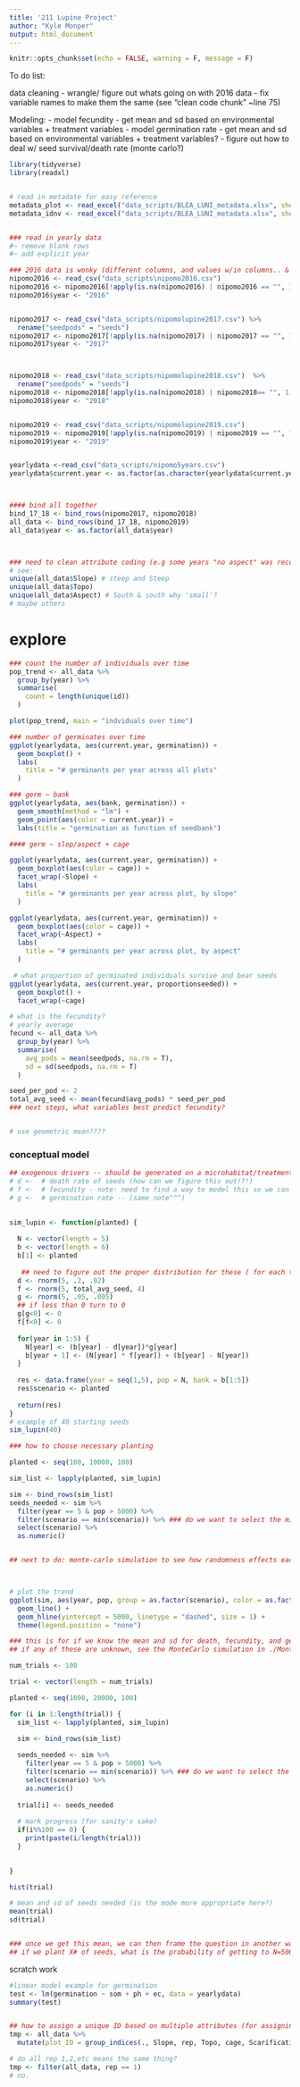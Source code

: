 ```yaml
---
title: '211 Lupine Project'
author: "Kyle Monper"
output: html_document
---
```


```r
knitr::opts_chunk$set(echo = FALSE, warning = F, message = F)
```

To do list:

data cleaning 
- wrangle/ figure out whats going on with 2016 data
- fix variable names to make them the same (see "clean code chunk" ~line 75)

Modeling:
- model fecundity - get mean and sd based on environmental variables + treatment variables
- model germination rate - get mean and sd based on environmental variables + treatment variables?
- figure out how to deal w/ seed survival/death rate (monte carlo?)


```r
library(tidyverse)
library(readxl)


# read in metadate for easy reference
metadata_plot <- read_excel("data_scripts/BLEA_LUNI_metadata.xlsx", sheet = 1)
metadata_idnv <- read_excel("data_scripts/BLEA_LUNI_metadata.xlsx", sheet = 2)


### read in yearly data 
#~ remove blank rows 
#~ add explicit year

### 2016 data is wonky (different columns, and values w/in columns.. & has the multiple seeding starts)
nipomo2016 <- read_csv("data_scripts\nipomo2016.csv")
nipomo2016 <- nipomo2016[!apply(is.na(nipomo2016) | nipomo2016 == "", 1, all),]
nipomo2016$year <- "2016"


nipomo2017 <- read_csv("data_scripts/nipomolupine2017.csv") %>% 
  rename("seedpods" = "seeds")
nipomo2017 <- nipomo2017[!apply(is.na(nipomo2017) | nipomo2017 == "", 1, all),] # remove blank rows
nipomo2017$year <- "2017"



nipomo2018 <- read_csv("data_scripts/nipomolupine2018.csv")  %>% 
  rename("seedpods" = "seeds")
nipomo2018 <- nipomo2018[!apply(is.na(nipomo2018) | nipomo2018== "", 1, all),]
nipomo2018$year <- "2018"


nipomo2019 <- read_csv("data_scripts/nipomolupine2019.csv")
nipomo2019 <- nipomo2019[!apply(is.na(nipomo2019) | nipomo2019 == "", 1, all),]
nipomo2019$year <- "2019"


yearlydata <-read_csv("data_scripts/nipomo5years.csv")
yearlydata$current.year <- as.factor(as.character(yearlydata$current.year))



#### bind all together 
bind_17_18 <- bind_rows(nipomo2017, nipomo2018)
all_data <- bind_rows(bind_17_18, nipomo2019)
all_data$year <- as.factor(all_data$year)




```

```r
### need to clean attribute coding (e.g some years "no aspect" was recorded as "no.aspect")
# see:
unique(all_data$Slope) # steep and Steep
unique(all_data$Topo)
unique(all_data$Aspect) # South & south why 'small'?
# maybe others
```


# explore 
```r

### count the number of individuals over time
pop_trend <- all_data %>% 
  group_by(year) %>% 
  summarise(
    count = length(unique(id))
  )

plot(pop_trend, main = "indviduals over time")


```

```r
### number of germinates over time
ggplot(yearlydata, aes(current.year, germination)) +
  geom_boxplot() + 
  labs(
    title = "# germinants per year across all plots"
  )

### germ ~ bank
ggplot(yearlydata, aes(bank, germination)) +
  geom_smooth(method = "lm") +
  geom_point(aes(color = current.year)) +
  labs(title = "germination as function of seedbank")

#### germ ~ slop/aspect + cage

ggplot(yearlydata, aes(current.year, germination)) +
  geom_boxplot(aes(color = cage)) +
  facet_wrap(~Slope) + 
  labs(
    title = "# germinants per year across plot, by slope"
  )

ggplot(yearlydata, aes(current.year, germination)) +
  geom_boxplot(aes(color = cage)) +
  facet_wrap(~Aspect) + 
  labs(
    title = "# germinants per year across plot, by aspect"
  )
```

```r
 # what proportion of germinated individuals survive and bear seeds
ggplot(yearlydata, aes(current.year, proportionseeded)) +
  geom_boxplot() +
  facet_wrap(~cage)

# what is the fecundity?
# yearly average 
fecund <- all_data %>% 
  group_by(year) %>% 
  summarise(
    avg_pods = mean(seedpods, na.rm = T),
    sd = sd(seedpods, na.rm = T)
  )

seed_per_pod <- 2
total_avg_seed <- mean(fecund$avg_pods) * seed_per_pod
### next steps, what variables best predict fecundity?


# use geometric mean????

```


### conceptual model 
```r


## exogenous drivers -- should be generated on a microhabitat/treatment basis
# d <-  # death rate of seeds (how can we figure this out!?!)
# f <-  # fecundity - note: need to find a way to model this so we can randomize based on some known mean and sd
# g <-  # germination rate -- (same note^^^)
  

sim_lupin <- function(planted) {
  
  N <- vector(length = 5)
  b <- vector(length = 6)
  b[1] <- planted
  
   ## need to figure out the proper distribution for these ( for each treatment type?)
  d <- rnorm(5, .2, .02)
  f <- rnorm(5, total_avg_seed, 4)
  g <- rnorm(5, .05, .005)
  ## if less than 0 turn to 0
  g[g<0] <- 0
  f[f<0] <- 0
  
  for(year in 1:5) {
    N[year] <- (b[year] - d[year])*g[year]
    b[year + 1] <- (N[year] * f[year]) + (b[year] - N[year])
  }
  
  res <- data.frame(year = seq(1,5), pop = N, bank = b[1:5])
  res$scenario <- planted
  
  return(res)
}
# example of 40 starting seeds
sim_lupin(40)

```

```r
### how to choose necessary planting

planted <- seq(100, 10000, 100)

sim_list <- lapply(planted, sim_lupin)

sim <- bind_rows(sim_list)
seeds_needed <- sim %>% 
  filter(year == 5 & pop > 5000) %>% 
  filter(scenario == min(scenario)) %>% ### do we want to select the min or average here?
  select(scenario) %>% 
  as.numeric()


## next to do: monte-carlo simulation to see how randomness effects each of these



# plot the trend
ggplot(sim, aes(year, pop, group = as.factor(scenario), color = as.factor(scenario))) +
  geom_line() +
  geom_hline(yintercept = 5000, linetype = "dashed", size = 1) +
  theme(legend.position = "none")


```



```r
### this is for if we know the mean and sd for death, fecundity, and germination
## if any of these are unknown, see the MonteCarlo simulation in ./MonteCarlo.Rmd

num_trials <- 100

trial <- vector(length = num_trials)

planted <- seq(1000, 20000, 100)

for (i in 1:length(trial)) {
  sim_list <- lapply(planted, sim_lupin)

  sim <- bind_rows(sim_list)
  
  seeds_needed <- sim %>% 
    filter(year == 5 & pop > 5000) %>% 
    filter(scenario == min(scenario)) %>% ### do we want to select the min or average here?
    select(scenario) %>% 
    as.numeric()
  
  trial[i] <- seeds_needed
  
  # mark progress (for sanity's sake)
  if(i%%100 == 0) {
    print(paste(i/length(trial)))
  }

  
}

hist(trial)

# mean and sd of seeds needed (is the mode more appropriate here?)
mean(trial)
sd(trial)


### once we get this mean, we can then frame the question in another way:
## if we plant X# of seeds, what is the probability of getting to N=5000 by year 5
```



scratch work
```r
#linear model example for germination
test <- lm(germination ~ som + ph + ec, data = yearlydata)
summary(test)


## how to assign a unique ID based on multiple attributes (for assigning plot ID if we want)
tmp <- all_data %>% 
  mutate(plot_ID = group_indices(., Slope, rep, Topo, cage, Scarification)) ## dont think this is the right group combo

# do all rep 1,2,etc means the same thing?
tmp <- filter(all_data, rep == 1)
# no.

```















